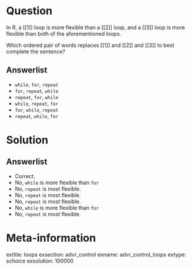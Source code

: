 Question
========

In R, a [[1]] loop is more flexible than a [[2]] loop, and a [[3]] loop is more flexible than both of the aforementioned loops.

Which ordered pair of words replaces [[1]] and [[2]] and [[3]] to best complete the sentence?

Answerlist
----------

* `while`, `for`, `repeat`
* `for`, `repeat`, `while`
* `repeat`, `for`, `while`
* `while`, `repeat`, `for`
* `for`, `while`, `repeat`
* `repeat`, `while`, `for`

Solution
========

Answerlist
----------

* Correct.
* No, `while` is more flexible than `for`
* No, `repeat` is most flexible.
* No, `repeat` is most flexible.
* No, `repeat` is most flexible.
* No, `while` is more flexible than `for`
* No, `repeat` is most flexible.

Meta-information
================
extitle: loops
exsection: advr_control
exname: advr_control_loops
extype: schoice
exsolution: 100000
